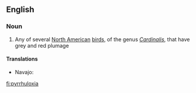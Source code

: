 ==English==

===Noun===
{{wikipedia}}
{{en-noun}}

# Any of several [[North American]] [[bird]]s, of the genus ''[[Cardinalis]]'', that have grey and red plumage

====Translations====
{{trans-top}}
* Navajo: {{tø|nv|tááʼyaʼniiltʼóshiiłbáhígíí}}
{{trans-mid}}
{{trans-bottom}}

[[fi:pyrrhuloxia]]
